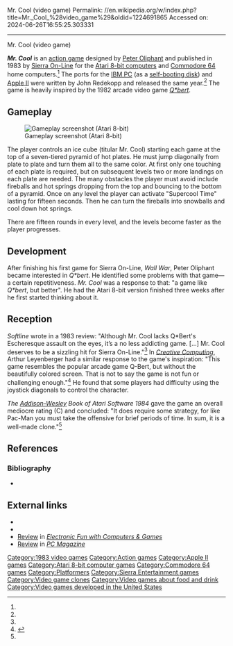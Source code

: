 Mr. Cool (video game)
Permalink: //en.wikipedia.org/w/index.php?title=Mr._Cool_%28video_game%29&oldid=1224691865
Accessed on: 2024-06-26T16:55:25.303331



------
Mr. Cool (video game)
{{short description|1983 video game}}
{{Use mdy dates|date=May 2022}}

{{Infobox video game
| title = Mr. Cool
| image = Mr._Cool_Cover_Art.jpg
| caption = 
| released = 1983
| designer = [[Peter Oliphant]]
| programmer = '''Atari 8-bit, C64'''<br>Peter Oliphant<br>'''Apple II, IBM PC'''<br>John Redekopp
| composer = 
| publisher = [[Sierra On-Line]]
| developer = 
| platforms = [[Apple II]], [[Atari 8-bit]], [[Commodore 64]], [[IBM Personal Computer|IBM PC]]
| genre = [[Action game|Action]]
}}

'''''Mr. Cool''''' is an [[action game]] designed by [[Peter Oliphant]] and published in 1983 by [[Sierra On-Line]] for the [[Atari 8-bit computers]] and [[Commodore 64]] home computers.<ref name="giantlist"/> The ports for the [[IBM Personal Computer|IBM PC]] (as a [[self-booting disk]]) and [[Apple II]] were written by John Redekopp and released the same year.<ref name="giantlist"/> The game is heavily inspired by the 1982 arcade video game ''[[Q*bert]]''.

==Gameplay==
[[File:Mr._Cool_Atari_8-bit_PAL_screenshot.png|thumb|left|Gameplay screenshot (Atari 8-bit)]]

The player controls an ice cube (titular Mr. Cool) starting each game at the top of a seven-tiered pyramid of hot plates. He must jump diagonally from plate to plate and turn them all to the same color. At first only one touching of each plate is required, but on subsequent levels two or more landings on each plate are needed. The many obstacles the player must avoid include fireballs and hot springs dropping from the top and bouncing to the bottom of a pyramid. Once on any level the player can activate "Supercool Time" lasting for fifteen seconds. Then he can turn the fireballs into snowballs and cool down hot springs.

There are fifteen rounds in every level, and the levels become faster as the player progresses.

==Development==
After finishing his first game for Sierra On-Line, ''Wall War'', Peter Oliphant became interested in ''Q*bert''. He identified some problems with that game—a certain repetitiveness.  ''Mr. Cool'' was a response to that: "a game like ''Q*bert'', but better". He had the Atari 8-bit version finished three weeks after he first started thinking about it.{{sfn|Oliphant|loc=10:37}}

==Reception==
''Softline'' wrote in a 1983 review: "Although Mr. Cool lacks Q*Bert's Escheresque assault on the eyes, it’s a no less addicting game. [...] Mr. Cool deserves to be a sizzling hit for Sierra On-Line."<ref name="softline"/> In ''[[Creative Computing (magazine)|Creative Computing]]'', Arthur Leyenberger had a similar response to the game's inspiration: "This game resembles the popular arcade game Q-Bert, but without the beautifully colored screen. That is not to say the game is not fun or challenging enough."<ref>{{cite journal |last1=Leyenberger |first1=Arthur |title=A Baker's Half Dozen Games for the Atari Computer |journal=Creative Computing |date=January 1984 |page=121 |url=https://archive.org/details/CreativeComputingbetterScan198401/page/n121/mode/2up}}</ref> He found that some players had difficulty using the joystick diagonals to control the character.

''The [[Addison-Wesley]] Book of Atari Software 1984'' gave the game an overall mediocre rating (C) and concluded: "It does require some strategy, for like Pac-Man you must take the offensive for brief periods of time. In sum, it is a well-made clone."<ref name=wesley/>

==References==
{{reflist|refs=
<ref name="giantlist">{{cite web|title=The Giant List of Classic Game Programmers|url=https://dadgum.com/giantlist/|last1=Hague|first1=James}}</ref>
<ref name="softline">{{cite journal |title=Gameline |journal=Softline |date=September–October 1983 |page=43 |url=https://archive.org/details/Softline_Magazine_Issue_3.1/page/n43/mode/2up}}</ref>
<ref name=wesley>{{cite book |editor1-last=Wells |editor1-first=Robert P. |editor2-last=Rochowansky |editor2-first=Sandra |editor3-last=Mellin |editor3-first=Michael F. |editor4-last=Stanton |editor4-first=Jeffrey |date=1984|title=Addison Wesley Book Of Atari Software 1984 |publisher=[[Addison-Wesley]] |isbn=((0-201-16465-X)) |page=168 |url=https://archive.org/details/addison-wesley-book-of-atari-software-1984/page/n167/mode/2up }}</ref>
}}

===Bibliography===
* {{cite AV media |people=Peter Oliphant, Matt Barton |date=February 6, 2012 |title=Matt Chat 135: Peter Oliphant on Lexi-Cross and Mr. Cool | publisher=Matt Barton |url=https://www.youtube.com/watch?v=ki0-3CKRiZY |ref=CITEREFOliphant}}

==External links==
*{{atarimania|id=19490}}
*{{lemon64 game|id=2999}}
*[https://archive.org/details/Electronic_Fun_with_Computer_Games_Vol_02_No_02_1983-12_Fun_Games_Publishing_US/page/n77/mode/2up Review] in ''[[Electronic Fun with Computers & Games]]''
*[https://archive.org/details/PC-Mag-1984-09-04/page/n303/mode/2up Review] in ''[[PC Magazine]]''

{{DEFAULTSORT:Mister Cool (video game)}}
[[Category:1983 video games]]
[[Category:Action games]]
[[Category:Apple II games]]
[[Category:Atari 8-bit computer games]]
[[Category:Commodore 64 games]]
[[Category:Platformers]]
[[Category:Sierra Entertainment games]]
[[Category:Video game clones]]
[[Category:Video games about food and drink]]
[[Category:Video games developed in the United States]]